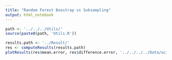 ```yaml
---
title: "Random Forest Boostrap vs Subsampling"
output: html_notebook
---
```


```r
path <- '../../../Utils/'
source(paste0(path, 'Utils.R'))
```

```r
results.path <- '../Result/'
res <- computeResults(results.path)
plotResults(res$mean.error, res$difference.error, '../../../../Data/uci/processed/')
```

